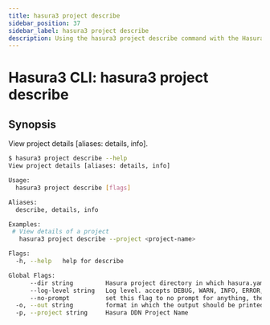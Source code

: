 ```yaml
---
title: hasura3 project describe
sidebar_position: 37
sidebar_label: hasura3 project describe
description: Using the hasura3 project describe command with the Hasura CLI
---
```


# Hasura3 CLI: hasura3 project describe 

## Synopsis
View project details [aliases: details, info].

```bash
$ hasura3 project describe --help
View project details [aliases: details, info]

Usage:
  hasura3 project describe [flags]

Aliases:
  describe, details, info

Examples:
 # View details of a project
   hasura3 project describe --project <project-name>

Flags:
  -h, --help   help for describe

Global Flags:
      --dir string         Hasura project directory in which hasura.yaml is present (default ".")
      --log-level string   Log level. accepts DEBUG, WARN, INFO, ERROR, FATAL (default "INFO")
      --no-prompt          set this flag to no prompt for anything, the command fails if any input is missing
  -o, --out string         format in which the output should be printed, accepts table, json and yaml (default "table")
  -p, --project string     Hasura DDN Project Name
```

